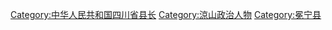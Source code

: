 [[Category:中华人民共和国四川省县长|Category:中华人民共和国四川省县长]]
[[Category:涼山政治人物|Category:涼山政治人物]]
[[Category:冕宁县|Category:冕宁县]]